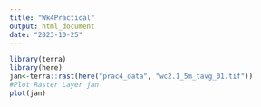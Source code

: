 ```yaml
---
title: "Wk4Practical"
output: html_document
date: "2023-10-25"
---
```


```r

library(terra)
library(here)
jan<-terra::rast(here("prac4_data", "wc2.1_5m_tavg_01.tif"))
#Plot Raster Layer jan
plot(jan)

```
